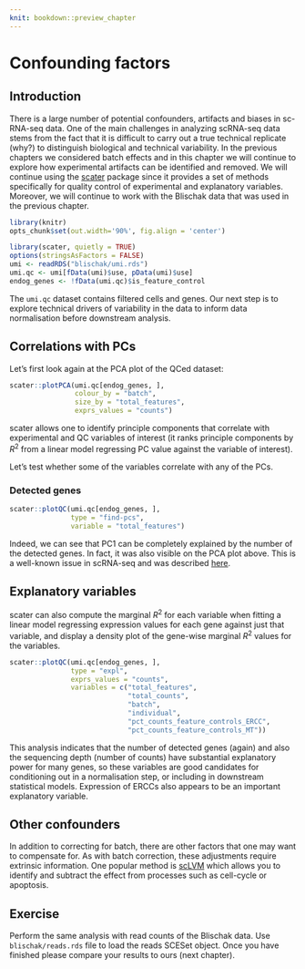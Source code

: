 ```yaml
---
knit: bookdown::preview_chapter
---
```


# Confounding factors

## Introduction

There is a large number of potential confounders, artifacts and biases in sc-RNA-seq data. One of the main challenges in analyzing scRNA-seq data stems from the fact that it is difficult to carry out a true technical replicate (why?) to distinguish biological and technical variability. In the previous chapters we considered batch effects and in this chapter we will continue to explore how experimental artifacts can be identified and removed. We will continue using the [scater](https://github.com/davismcc/scater) package since it provides a set of methods specifically for quality control of experimental and explanatory variables. Moreover, we will continue to work with the Blischak data that was used in the previous chapter.

```r
library(knitr)
opts_chunk$set(out.width='90%', fig.align = 'center')
```

```r
library(scater, quietly = TRUE)
options(stringsAsFactors = FALSE)
umi <- readRDS("blischak/umi.rds")
umi.qc <- umi[fData(umi)$use, pData(umi)$use]
endog_genes <- !fData(umi.qc)$is_feature_control
```

The `umi.qc` dataset contains filtered cells and genes. Our next step is to explore technical drivers of variability in the data to inform data normalisation before downstream analysis.

## Correlations with PCs

Let's first look again at the PCA plot of the QCed dataset:
```r
scater::plotPCA(umi.qc[endog_genes, ],
                colour_by = "batch",
                size_by = "total_features",
                exprs_values = "counts")
```

scater allows one to identify principle components that correlate with experimental and QC variables of interest (it ranks principle components by $R^2$ from a linear model regressing PC value against the variable of interest).

Let's test whether some of the variables correlate with any of the PCs.

### Detected genes

```r
scater::plotQC(umi.qc[endog_genes, ],
               type = "find-pcs",
               variable = "total_features")
```

Indeed, we can see that PC1 can be completely explained by the number of the detected genes. In fact, it was also visible on the PCA plot above. This is a well-known issue in scRNA-seq and was described [here](http://biorxiv.org/content/early/2015/12/27/025528).

## Explanatory variables

scater can also compute the marginal $R^2$ for each variable when fitting a linear model regressing expression values for each gene against just that variable, and display a density plot of the gene-wise marginal $R^2$ values for the variables.

```r
scater::plotQC(umi.qc[endog_genes, ],
               type = "expl",
               exprs_values = "counts",
               variables = c("total_features",
                             "total_counts",
                             "batch",
                             "individual",
                             "pct_counts_feature_controls_ERCC",
                             "pct_counts_feature_controls_MT"))
```

This analysis indicates that the number of detected genes (again) and also the sequencing depth (number of counts) have substantial explanatory power for many genes, so these variables are good candidates for conditioning out in a normalisation step, or including in downstream statistical models. Expression of ERCCs also appears to be an important explanatory variable.

## Other confounders

In addition to correcting for batch, there are other factors that one
may want to compensate for. As with batch correction, these
adjustments require extrinsic information. One popular method is
[scLVM](https://github.com/PMBio/scLVM) which allows you to identify
and subtract the effect from processes such as cell-cycle or
apoptosis.

## Exercise

Perform the same analysis with read counts of the Blischak data. Use `blischak/reads.rds` file to load the reads SCESet object. Once you have finished please compare your results to ours (next chapter).
